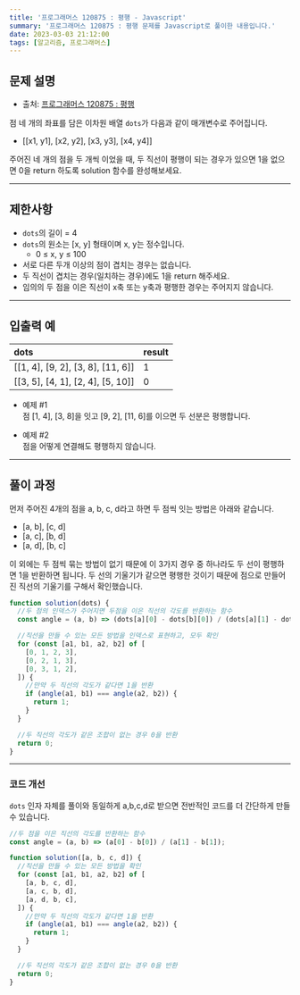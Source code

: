 ```yaml
---
title: '프로그래머스 120875 : 평행 - Javascript'
summary: '프로그래머스 120875 : 평행 문제를 Javascript로 풀이한 내용입니다.'
date: 2023-03-03 21:12:00
tags: [알고리즘, 프로그래머스]
---
```


## 문제 설명

- 출처: [프로그래머스 120875 : 평행](https://school.programmers.co.kr/learn/courses/30/lessons/120875)

점 네 개의 좌표를 담은 이차원 배열 `dots`가 다음과 같이 매개변수로 주어집니다.

- [[x1, y1], [x2, y2], [x3, y3], [x4, y4]]

주어진 네 개의 점을 두 개씩 이었을 때, 두 직선이 평행이 되는 경우가 있으면 1을 없으면 0을 return 하도록 solution 함수를 완성해보세요.

---

## 제한사항

- `dots`의 길이 = 4
- `dots`의 원소는 [x, y] 형태이며 x, y는 정수입니다.
  - 0 ≤ x, y ≤ 100
- 서로 다른 두개 이상의 점이 겹치는 경우는 없습니다.
- 두 직선이 겹치는 경우(일치하는 경우)에도 1을 return 해주세요.
- 임의의 두 점을 이은 직선이 x축 또는 y축과 평행한 경우는 주어지지 않습니다.

---

## 입출력 예

| dots                              | result |
| :-------------------------------- | :----- |
| [[1, 4], [9, 2], [3, 8], [11, 6]] | 1      |
| [[3, 5], [4, 1], [2, 4], [5, 10]] | 0      |

- 예제 #1  
  점 [1, 4], [3, 8]을 잇고 [9, 2], [11, 6]를 이으면 두 선분은 평행합니다.

- 예제 #2  
  점을 어떻게 연결해도 평행하지 않습니다.

---

## 풀이 과정

먼저 주어진 4개의 점을 a, b, c, d라고 하면 두 점씩 잇는 방법은 아래와 같습니다.

- [a, b], [c, d]
- [a, c], [b, d]
- [a, d], [b, c]

이 외에는 두 점씩 묶는 방법이 없기 때문에 이 3가지 경우 중 하나라도 두 선이 평행하면 1을 반환하면 됩니다.
두 선의 기울기가 같으면 평행한 것이기 때문에 점으로 만들어진 직선의 기울기를 구해서 확인했습니다.

```javascript
function solution(dots) {
  //두 점의 인덱스가 주어지면 두점을 이은 직선의 각도를 반환하는 함수
  const angle = (a, b) => (dots[a][0] - dots[b][0]) / (dots[a][1] - dots[b][1]);

  //직선을 만들 수 있는 모든 방법을 인덱스로 표현하고, 모두 확인
  for (const [a1, b1, a2, b2] of [
    [0, 1, 2, 3],
    [0, 2, 1, 3],
    [0, 3, 1, 2],
  ]) {
    //만약 두 직선의 각도가 같다면 1을 반환
    if (angle(a1, b1) === angle(a2, b2)) {
      return 1;
    }
  }

  //두 직선의 각도가 같은 조합이 없는 경우 0을 반환
  return 0;
}
```

---

### 코드 개선

`dots` 인자 자체를 풀이와 동일하게 a,b,c,d로 받으면 전반적인 코드를 더 간단하게 만들 수 있습니다.

```javascript
//두 점을 이은 직선의 각도를 반환하는 함수
const angle = (a, b) => (a[0] - b[0]) / (a[1] - b[1]);

function solution([a, b, c, d]) {
  //직선을 만들 수 있는 모든 방법을 확인
  for (const [a1, b1, a2, b2] of [
    [a, b, c, d],
    [a, c, b, d],
    [a, d, b, c],
  ]) {
    //만약 두 직선의 각도가 같다면 1을 반환
    if (angle(a1, b1) === angle(a2, b2)) {
      return 1;
    }
  }

  //두 직선의 각도가 같은 조합이 없는 경우 0을 반환
  return 0;
}
```
